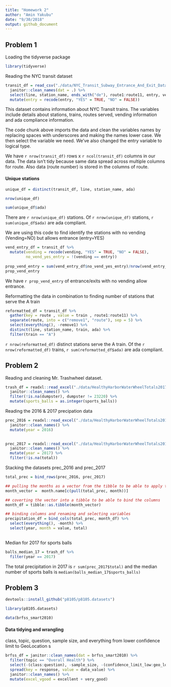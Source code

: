 ```yaml
---
title: "Homework 2"
author: "Amin Yakubu"
date: "9/30/2018"
output: github_document
---
```


## Problem 1

Loading the tidyverse package 

```r
library(tidyverse)
```

Reading the NYC transit dataset 

```r
transit_df = read_csv("./data/NYC_Transit_Subway_Entrance_And_Exit_Data.csv") %>% 
  janitor::clean_names(dat = .) %>% 
  select(line, station_name, ends_with("de"), route1:route11, entry, vending, entrance_type, ada ) %>% 
  mutate(entry = recode(entry, "YES" = TRUE, "NO" = FALSE))
```

This dataset contains information about NYC Transit trains. The variables include details about stations, trains, routes served, vending information and ada compliance information. 

The code chunk above imports the data and clean the variables names by replacing spaces with underscores and making the names lower case. We then select the variable we need. We've also changed the entry variable to logical type. 

We have `r nrow(transit_df)` rows x `r ncol(transit_df)` columns in our data. The data isn't tidy because same data spread across multiple columns for route. Also data (route number) is stored in the columns of route. 

#### Unique stations
```r
unique_df = distinct(transit_df, line, station_name, ada)

nrow(unique_df)

sum(unique_df$ada)
```

There are `r nrow(unique_df)` stations. Of  `r nrow(unique_df)` stations,  `r sum(unique_df$ada)` are ada compliant. 


We are using this code to find identify the stations with no vending (Vending=NO) but allows entrance (entry=YES)

```r
vend_entry_df = transit_df %>% 
  mutate(vending = recode(vending, "YES" = TRUE, "NO" = FALSE),
         no_vend_yes_entry = !(vending == entry))
  
prop_vend_entry = sum(vend_entry_df$no_vend_yes_entry)/nrow(vend_entry_df)
prop_vend_entry
```

We have `r prop_vend_entry` of entrance/exits with no vending allow entrance. 

Reformatting the data in combination to finding number of stations that serve the A train

```r

reformatted_df = transit_df %>% 
  gather(key = route , value = train , route1:route11) %>% 
  separate(route, into = c("remove1", "route"), sep = 5) %>% 
  select(everything(), -remove1) %>% 
  distinct(line, station_name, train, ada) %>% 
  filter(train == "A")
```

`r nrow(reformatted_df)` distinct stations serve the A train. Of the `r nrow(reformatted_df)` trains, `r sum(reformatted_df$ada)` are ada compliant. 

## Problem 2

Reading and cleaning Mr. Trashwheel dataset. 

```r
trash_df = readxl::read_excel("./data/HealthyHarborWaterWheelTotals2017-9-26.xlsx", sheet = "Mr. Trash Wheel", cellranger::cell_cols(1:13)) %>% 
  janitor::clean_names() %>% 
  filter(!is.na(dumpster), dumpster != 23220) %>% 
  mutate(sports_balls = as.integer(sports_balls))
```

Reading the 2016 & 2017 precipation data

```r
prec_2016 = readxl::read_excel("./data/HealthyHarborWaterWheelTotals2017-9-26.xlsx", sheet = "2016 Precipitation", range = "A2:B14") %>% 
  janitor::clean_names() %>% 
  mutate(year = 2016)
  

prec_2017 = readxl::read_excel("./data/HealthyHarborWaterWheelTotals2017-9-26.xlsx", sheet = "2017 Precipitation", range = "A2:B14") %>% 
  janitor::clean_names() %>% 
  mutate(year = 2017) %>% 
  filter(!is.na(total))
```

Stacking the datasets prec_2016 and prec_2017

```r
total_prec = bind_rows(prec_2016, prec_2017) 

## pulling the months as a vector from the tibble to be able to apply the month.name function
month_vector =  month.name[c(pull(total_prec, month))]

## coverting the vector into a tibble to be able to bind the columns
month_df = tibble::as.tibble(month_vector) 

## binding columns and renaming and selecting variables
precipitation_df = bind_cols(total_prec, month_df) %>% 
  select(everything(), -month) %>% 
  select(year, month = value, total)
 
```

Median for 2017 for sports balls
```r
balls_median_17 = trash_df %>% 
  filter(year == 2017) 

```

The total precipitation in 2017 is `r sum(prec_2017$total)` and the median number of sports balls is `  median(balls_median_17$sports_balls)`

## Problem 3

```r
devtools::install_github("p8105/p8105.datasets")

library(p8105.datasets)

data(brfss_smart2010)

```

#### Data tidying and wrangling

class, topic, question, sample size, and everything from lower confidence limit to GeoLocation
s
```r
brfss_df = janitor::clean_names(dat = brfss_smart2010) %>% 
  filter(topic == "Overall Health") %>% 
  select(-(class:question), -sample_size, -(confidence_limit_low:geo_location)) %>% 
  spread(key = response, value = data_value) %>% 
  janitor::clean_names() %>% 
  mutate(excel_vgood = excellent + very_good)

```





























